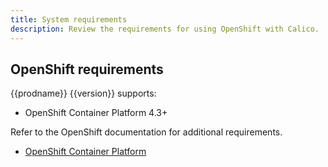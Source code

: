```yaml
---
title: System requirements
description: Review the requirements for using OpenShift with Calico.
---
```


<ReqsSys orch='OpenShift' />

## OpenShift requirements

{{prodname}} {{version}} supports:

- OpenShift Container Platform 4.3+

Refer to the OpenShift documentation for additional requirements.

- [OpenShift Container Platform](https://docs.openshift.com/container-platform/4.3/welcome/index.html)

<ReqsKernel />
